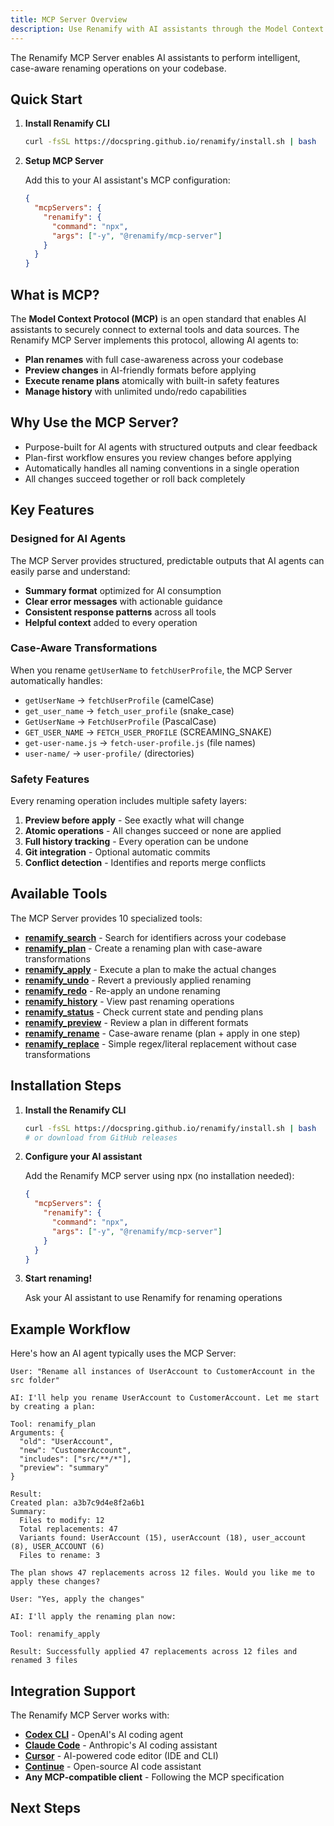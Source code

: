 ```yaml
---
title: MCP Server Overview
description: Use Renamify with AI assistants through the Model Context Protocol
---
```



The Renamify MCP Server enables AI assistants to perform intelligent, case-aware
renaming operations on your codebase.

## Quick Start

<Steps>

1. **Install Renamify CLI**

   ```bash
   curl -fsSL https://docspring.github.io/renamify/install.sh | bash
   ```

2. **Setup MCP Server**

   Add this to your AI assistant's MCP configuration:

   ```json
   {
     "mcpServers": {
       "renamify": {
         "command": "npx",
         "args": ["-y", "@renamify/mcp-server"]
       }
     }
   }
   ```

</Steps>

## What is MCP?

The **Model Context Protocol (MCP)** is an open standard that enables AI
assistants to securely connect to external tools and data sources. The Renamify
MCP Server implements this protocol, allowing AI agents to:

- **Plan renames** with full case-awareness across your codebase
- **Preview changes** in AI-friendly formats before applying
- **Execute rename plans** atomically with built-in safety features
- **Manage history** with unlimited undo/redo capabilities

## Why Use the MCP Server?

- Purpose-built for AI agents with structured outputs and clear feedback
- Plan-first workflow ensures you review changes before applying
- Automatically handles all naming conventions in a single operation
- All changes succeed together or roll back completely

## Key Features

### Designed for AI Agents

The MCP Server provides structured, predictable outputs that AI agents can
easily parse and understand:

- **Summary format** optimized for AI consumption
- **Clear error messages** with actionable guidance
- **Consistent response patterns** across all tools
- **Helpful context** added to every operation

### Case-Aware Transformations

When you rename `getUserName` to `fetchUserProfile`, the MCP Server
automatically handles:

- `getUserName` → `fetchUserProfile` (camelCase)
- `get_user_name` → `fetch_user_profile` (snake_case)
- `GetUserName` → `FetchUserProfile` (PascalCase)
- `GET_USER_NAME` → `FETCH_USER_PROFILE` (SCREAMING_SNAKE)
- `get-user-name.js` → `fetch-user-profile.js` (file names)
- `user-name/` → `user-profile/` (directories)

### Safety Features

Every renaming operation includes multiple safety layers:

1. **Preview before apply** - See exactly what will change
2. **Atomic operations** - All changes succeed or none are applied
3. **Full history tracking** - Every operation can be undone
4. **Git integration** - Optional automatic commits
5. **Conflict detection** - Identifies and reports merge conflicts

## Available Tools

The MCP Server provides 10 specialized tools:

- [**renamify_search**](/renamify/mcp/tools#renamify_search) - Search for
  identifiers across your codebase
- [**renamify_plan**](/renamify/mcp/tools#renamify_plan) - Create a renaming
  plan with case-aware transformations
- [**renamify_apply**](/renamify/mcp/tools#renamify_apply) - Execute a plan to
  make the actual changes
- [**renamify_undo**](/renamify/mcp/tools#renamify_undo) - Revert a previously
  applied renaming
- [**renamify_redo**](/renamify/mcp/tools#renamify_redo) - Re-apply an undone
  renaming
- [**renamify_history**](/renamify/mcp/tools#renamify_history) - View past
  renaming operations
- [**renamify_status**](/renamify/mcp/tools#renamify_status) - Check current
  state and pending plans
- [**renamify_preview**](/renamify/mcp/tools#renamify_preview) - Review a plan
  in different formats
- [**renamify_rename**](/renamify/mcp/tools#renamify_rename) - Case-aware rename
  (plan + apply in one step)
- [**renamify_replace**](/renamify/mcp/tools#renamify_replace) - Simple
  regex/literal replacement without case transformations

## Installation Steps

<Steps>

1. **Install the Renamify CLI**

   ```bash
   curl -fsSL https://docspring.github.io/renamify/install.sh | bash
   # or download from GitHub releases
   ```

2. **Configure your AI assistant**

   Add the Renamify MCP server using npx (no installation needed):

   ```json
   {
     "mcpServers": {
       "renamify": {
         "command": "npx",
         "args": ["-y", "@renamify/mcp-server"]
       }
     }
   }
   ```

3. **Start renaming!**

   Ask your AI assistant to use Renamify for renaming operations

</Steps>

## Example Workflow

Here's how an AI agent typically uses the MCP Server:

```
User: "Rename all instances of UserAccount to CustomerAccount in the src folder"

AI: I'll help you rename UserAccount to CustomerAccount. Let me start by creating a plan:

Tool: renamify_plan
Arguments: {
  "old": "UserAccount",
  "new": "CustomerAccount",
  "includes": ["src/**/*"],
  "preview": "summary"
}

Result:
Created plan: a3b7c9d4e8f2a6b1
Summary:
  Files to modify: 12
  Total replacements: 47
  Variants found: UserAccount (15), userAccount (18), user_account (8), USER_ACCOUNT (6)
  Files to rename: 3

The plan shows 47 replacements across 12 files. Would you like me to apply these changes?

User: "Yes, apply the changes"

AI: I'll apply the renaming plan now:

Tool: renamify_apply

Result: Successfully applied 47 replacements across 12 files and renamed 3 files
```

## Integration Support

The Renamify MCP Server works with:

- **[Codex CLI](https://openai.com/codex/)** - OpenAI's AI coding agent
- **[Claude Code](https://claude.ai/code)** - Anthropic's AI coding assistant
- **[Cursor](https://cursor.sh)** - AI-powered code editor (IDE and CLI)
- **[Continue](https://continue.dev)** - Open-source AI code assistant
- **Any MCP-compatible client** - Following the MCP specification

## Next Steps

<LinkCard
  title="Installation Guide"
  href="/renamify/mcp/installation"
  description="Step-by-step setup instructions for different platforms"
/>

<LinkCard
  title="Configuration"
  href="/renamify/mcp/configuration"
  description="Configure the MCP Server for your environment"
/>

<LinkCard
  title="Tools Reference"
  href="/renamify/mcp/tools"
  description="Detailed documentation for each MCP tool"
/>

<LinkCard
  title="Usage Examples"
  href="/renamify/mcp/examples"
  description="Real-world renaming scenarios and patterns"
/>
